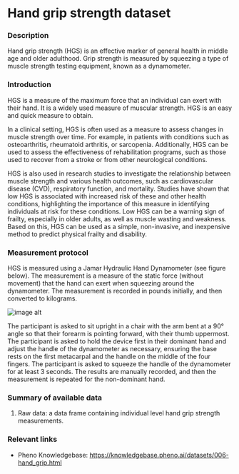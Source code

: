 # Hand grip strength dataset

### Description
Hand grip strength (HGS) is an effective marker of general health in middle age and older adulthood. Grip strength is measured by squeezing a type of muscle strength testing equipment, known as a dynamometer.

### Introduction
HGS is a measure of the maximum force that an individual can exert with their hand. It is a widely used measure of muscular strength. HGS is an easy and quick measure to obtain.

In a clinical setting, HGS is often used as a measure to assess changes in muscle strength over time. For example, in patients with conditions such as osteoarthritis, rheumatoid arthritis, or sarcopenia. Additionally, HGS can be used to assess the effectiveness of rehabilitation programs, such as those used to recover from a stroke or from other neurological conditions.

HGS is also used in research studies to investigate the relationship between muscle strength and various health outcomes, such as cardiovascular disease (CVD), respiratory function, and mortality. Studies have shown that low HGS is associated with increased risk of these and other health conditions, highlighting the importance of this measure in identifying individuals at risk for these conditions. Low HGS can be a warning sign of frailty, especially in older adults, as well as muscle wasting and weakness. Based on this, HGS can be used as a simple, non-invasive, and inexpensive method to predict physical frailty and disability.

### Measurement protocol
HGS is measured using a Jamar Hydraulic Hand Dynamometer (see figure below). The measurement is a measure of the static force (without movement) that the hand can exert when squeezing around the dynamometer. The measurement is recorded in pounds initially, and then converted to kilograms.

![image alt](/md/folders/6/grip_strength_info.png)

The participant is asked to sit upright in a chair with the arm bent at a 90° angle so that their forearm is pointing forward, with their thumb uppermost. The participant is asked to hold the device first in their dominant hand and adjust the handle of the dynamometer as necessary, ensuring the base rests on the first metacarpal and the handle on the middle of the four fingers. The participant is asked to squeeze the handle of the dynamometer for at least 3 seconds. The results are manually recorded, and then the measurement is repeated for the non-dominant hand.

### Summary of available data
1. Raw data: a data frame containing individual level hand grip strength measurements.

### Relevant links
* Pheno Knowledgebase: https://knowledgebase.pheno.ai/datasets/006-hand_grip.html

